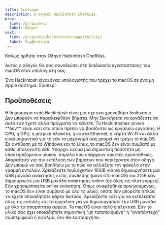 ```yaml
---
title: Ξεκίνημα
description: Ο οδηγός Hackintosh ChefKiss.
prev:
  link: /gr/guides/
  label: Οδηγοί
next:
  link: /gr/guides/hackintosh/compatibility/
  label: Συμβατότητα
---
```



Καλώς ήρθατε στον Οδηγό Hackintosh ChefKiss.

Αυτός ο οδηγός θα σας συνοδεύσει στη διαδικασία εγκατάστασης του macOS στον υπολογιστή σας.

<Aside type="tip">
Ένα Hackintosh είναι ένας υπολογιστής που τρέχει το macOS σε ένα μη Apple σύστημα. Σούπερ!
</Aside>

## Προϋποθέσεις

<CardGrid>
    <Card icon="ph:clock-clockwise-duotone" title="Χρόνος και υπομονή">
    Η δημιουργία ενός Hackintosh είναι μια σχετικά χρονοβόρα διαδικασία. Δεν μπορούν να παραλειφθούν βήματα. Μην ξεκινήσετε να εργάζεστε σε αυτό εάν έχετε άλλα πράγματα να κάνετε. Τα Hackintoshes γενικά **δεν** είναι κάτι στο οποίο πρέπει να βασίζεστε ως εργαλείο εργασίας.
    </Card>
    <Card icon="ph:plugs-connected-duotone" title="Ένα συμβατό σύστημα">
    Η CPU, η GPU, η μητρική πλακέτα, η κάρτα Ethernet, η κάρτα Wi-Fi και άλλα είναι σημαντικά για το εάν το μηχάνημά σας μπορεί να τρέχει το macOS: Σε αντίθεση με το Windows και το Linux, το macOS δεν είναι συμβατό με κάθε υπολογιστή x86. Υπάρχει ακόμα μια σημαντική ποσότητα μη υποστηριζόμενου υλικού, παρόλο που υπάρχουν αρκετές προσπάθειες.
    </Card>
    <Card icon="ph:terminal-window-duotone" title="Βασικές γνώσεις γραμμής εντολών">
    Απαραίτητο για την εκτέλεση των βημάτων που περιέχονται στον οδηγό. Δεν μπορώ να σας βοηθήσω με το πώς να αλλάξετε τον φάκελο στην γραμμή εντολών.
    </Card>
    <Card icon="ph:usb-duotone" title="Μια αρκετά μεγάλη μονάδα USB">
    Χρειάζεστε τουλάχιστον 16GiB για να δημιουργήσετε μια USB μονάδα ανάκτησης εκτός σύνδεσης (μόνο στο macOS) και 2GiB εάν δημιουργείτε μια USB μονάδα ανάκτησης online (σε όλες τις πλατφόρμες).
    </Card>
    <Card icon="ph:network-duotone" title="Μια συμβατή κάρτα δικτύου">
    Εάν χρησιμοποιείτε online ανάκτηση. Όπως αναφέρθηκε προηγουμένως, το macOS δεν είναι συμβατό με όλο το υλικό, οπότε δεν μπορείτε απλώς να έχετε οποιαδήποτε κάρτα δικτύου.
    </Card>
    <Card icon="ph:computer-tower-duotone" title="Ένας λειτουργικός υπολογιστής">
    Χρειάζεστε κάτι για να εκτελέσετε όλες τις εντολές και τα εργαλεία για να δημιουργήσετε την USB μονάδα με όλα τα απαραίτητα αρχεία.
    </Card>
    <Card icon="ph:seal-check-duotone" title="Ενημερωμένο υλικολογισμικό">
    Το macOS είναι πολύ επιλεκτικό. Εάν το υλικό σας έχει οποιαδήποτε σημαντική "μη τυποποιημένη" ή "αναπάντεχη" συμπεριφορά ή σφάλμα, δεν θα λειτουργήσει.
    </Card>
</CardGrid>
